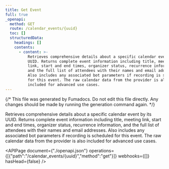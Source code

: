 ```yaml
---
title: Get Event
full: true
_openapi:
  method: GET
  route: /calendar_events/{uuid}
  toc: []
  structuredData:
    headings: []
    contents:
      - content: >-
          Retrieves comprehensive details about a specific calendar event by its
          UUID. Returns complete event information including title, meeting
          link, start and end times, organizer status, recurrence information,
          and the full list of attendees with their names and email addresses.
          Also includes any associated bot parameters if recording is scheduled
          for this event. The raw calendar data from the provider is also
          included for advanced use cases.
---
```


{/* This file was generated by Fumadocs. Do not edit this file directly. Any changes should be made by running the generation command again. */}

Retrieves comprehensive details about a specific calendar event by its UUID. Returns complete event information including title, meeting link, start and end times, organizer status, recurrence information, and the full list of attendees with their names and email addresses. Also includes any associated bot parameters if recording is scheduled for this event. The raw calendar data from the provider is also included for advanced use cases.

<APIPage document={"./openapi.json"} operations={[{"path":"/calendar_events/{uuid}","method":"get"}]} webhooks={[]} hasHead={false} />